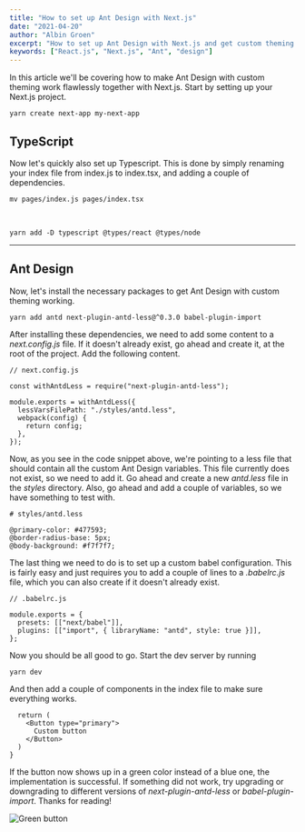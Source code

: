 ```yaml
---
title: "How to set up Ant Design with Next.js"
date: "2021-04-20"
author: "Albin Groen"
excerpt: "How to set up Ant Design with Next.js and get custom theming working"
keywords: ["React.js", "Next.js", "Ant", "design"]
---
```


In this article we'll be covering how to make Ant Design with custom theming work flawlessly together with Next.js. Start by setting up your Next.js project.

    yarn create next-app my-next-app

## TypeScript

Now let's quickly also set up Typescript. This is done by simply renaming your index file from index.js to index.tsx, and adding a couple of dependencies.

    mv pages/index.js pages/index.tsx

&nbsp;

    yarn add -D typescript @types/react @types/node

---

## Ant Design

Now, let's install the necessary packages to get Ant Design with custom theming working.

    yarn add antd next-plugin-antd-less@^0.3.0 babel-plugin-import

After installing these dependencies, we need to add some content to a _next.config.js_ file. If it doesn't already exist, go ahead and create it, at the root of the project. Add the following content.

    // next.config.js

    const withAntdLess = require("next-plugin-antd-less");

    module.exports = withAntdLess({
      lessVarsFilePath: "./styles/antd.less",
      webpack(config) {
        return config;
      },
    });

Now, as you see in the code snippet above, we're pointing to a less file that should contain all the custom Ant Design variables. This file currently does not exist, so we need to add it. Go ahead and create a new _antd.less_ file in the _styles_ directory. Also, go ahead and add a couple of variables, so we have something to test with.

    # styles/antd.less

    @primary-color: #477593;
    @border-radius-base: 5px;
    @body-background: #f7f7f7;

The last thing we need to do is to set up a custom babel configuration. This is fairly easy and just requires you to add a couple of lines to a _.babelrc.js_ file, which you can also create if it doesn't already exist.

    // .babelrc.js

    module.exports = {
      presets: [["next/babel"]],
      plugins: [["import", { libraryName: "antd", style: true }]],
    };

Now you should be all good to go. Start the dev server by running

    yarn dev

And then add a couple of components in the index file to make sure everything works.


      return (
        <Button type="primary">
          Custom button
        </Button>
      )
    }

If the button now shows up in a green color instead of a blue one, the implementation is successful. If something did not work, try upgrading or downgrading to different versions of _next-plugin-antd-less_ or _babel-plugin-import_. Thanks for reading!

![Green button](https://res.cloudinary.com/albin-groen/image/upload/v1618901698/CleanShot_2021-04-20_at_08.54.45_2x_u44pjc.png)
